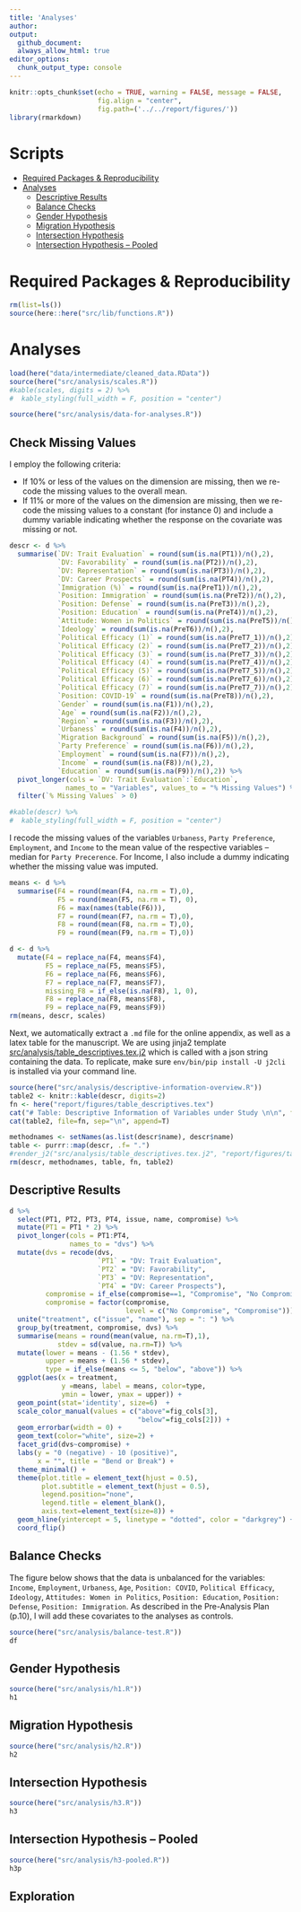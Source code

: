 ```yaml
---
title: 'Analyses'
author: 
output: 
  github_document:
  always_allow_html: true
editor_options: 
  chunk_output_type: console
---
```


```r
knitr::opts_chunk$set(echo = TRUE, warning = FALSE, message = FALSE,
                      fig.align = "center",
                      fig.path=('../../report/figures/'))
library(rmarkdown)
```

# Scripts
- [Required Packages &amp; Reproducibility](#required-packages-&amp;-reproducibility)
- [Analyses](#analyses)
  - [Descriptive Results](#descriptive-results)
  - [Balance Checks](#balance-checks)
  - [Gender Hypothesis](#gender-hypothesis)
  - [Migration Hypothesis](#migration-hypothesis)
  - [Intersection Hypothesis](#intersection-hypothesis)
  - [Intersection Hypothesis -- Pooled](#intersection-hypothesis--pooled)

# Required Packages &amp; Reproducibility
```r
rm(list=ls())
source(here::here("src/lib/functions.R"))
```

# Analyses
```r
load(here("data/intermediate/cleaned_data.RData"))
source(here("src/analysis/scales.R"))
#kable(scales, digits = 2) %>%
#  kable_styling(full_width = F, position = "center")
```

```r
source(here("src/analysis/data-for-analyses.R"))
```

## Check Missing Values
I employ the following criteria:

- If 10% or less of the values on the dimension are missing, then we re-code the missing values to the overall mean.
- If 11% or more of the values on the dimension are missing, then we re-code the missing values to a constant (for instance 0) and include a dummy variable indicating whether the response on the covariate was missing or not.

```r
descr <- d %>%
  summarise(`DV: Trait Evaluation` = round(sum(is.na(PT1))/n(),2),
            `DV: Favorability` = round(sum(is.na(PT2))/n(),2),
            `DV: Representation` = round(sum(is.na(PT3))/n(),2),
            `DV: Career Prospects` = round(sum(is.na(PT4))/n(),2),
            `Immigration (%)` = round(sum(is.na(PreT1))/n(),2),
            `Position: Immigration` = round(sum(is.na(PreT2))/n(),2),
            `Position: Defense` = round(sum(is.na(PreT3))/n(),2),
            `Position: Education` = round(sum(is.na(PreT4))/n(),2),
            `Attitude: Women in Politics` = round(sum(is.na(PreT5))/n(),2),
            `Ideology` = round(sum(is.na(PreT6))/n(),2),
            `Political Efficacy (1)` = round(sum(is.na(PreT7_1))/n(),2),
            `Political Efficacy (2)` = round(sum(is.na(PreT7_2))/n(),2),
            `Political Efficacy (3)` = round(sum(is.na(PreT7_3))/n(),2),
            `Political Efficacy (4)` = round(sum(is.na(PreT7_4))/n(),2),
            `Political Efficacy (5)` = round(sum(is.na(PreT7_5))/n(),2),
            `Political Efficacy (6)` = round(sum(is.na(PreT7_6))/n(),2),
            `Political Efficacy (7)` = round(sum(is.na(PreT7_7))/n(),2),
            `Position: COVID-19` = round(sum(is.na(PreT8))/n(),2),
            `Gender` = round(sum(is.na(F1))/n(),2),
            `Age` = round(sum(is.na(F2))/n(),2),
            `Region` = round(sum(is.na(F3))/n(),2),
            `Urbaness` = round(sum(is.na(F4))/n(),2),
            `Migration Background` = round(sum(is.na(F5))/n(),2),
            `Party Preference` = round(sum(is.na(F6))/n(),2),
            `Employment` = round(sum(is.na(F7))/n(),2),
            `Income` = round(sum(is.na(F8))/n(),2),
            `Education` = round(sum(is.na(F9))/n(),2)) %>%
  pivot_longer(cols = `DV: Trait Evaluation`:`Education`,
              names_to = "Variables", values_to = "% Missing Values") %>%
  filter(`% Missing Values` > 0) 

#kable(descr) %>%
#  kable_styling(full_width = F, position = "center")
```

I recode the missing values of the variables `Urbaness`, `Party Preference`, `Employment`, and `Income` to the mean value of the respective variables -- median for `Party Precerence`.
For Income, I also include a dummy indicating whether the missing value was imputed.

```r
means <- d %>%
  summarise(F4 = round(mean(F4, na.rm = T),0),
            F5 = round(mean(F5, na.rm = T), 0),
            F6 = max(names(table(F6))),
            F7 = round(mean(F7, na.rm = T),0),
            F8 = round(mean(F8, na.rm = T),0),
            F9 = round(mean(F9, na.rm = T),0))

d <- d %>%
  mutate(F4 = replace_na(F4, means$F4),
         F5 = replace_na(F5, means$F5),
         F6 = replace_na(F6, means$F6),
         F7 = replace_na(F7, means$F7),
         missing_F8 = if_else(is.na(F8), 1, 0),
         F8 = replace_na(F8, means$F8),
         F9 = replace_na(F9, means$F9))
rm(means, descr, scales)
```

Next, we automatically extract a `.md` file for the online appendix, as well as a  latex table for the manuscript. 
We are using jinja2 template [src/analysis/table_descriptives.tex.j2](table.tex.j2) which is called with a json string containing the data.
To replicate, make sure `env/bin/pip install -U j2cli` is installed via your command line.

```r
source(here("src/analysis/descriptive-information-overview.R"))
table2 <- knitr::kable(descr, digits=2)
fn <- here("report/figures/table_descriptives.tex")
cat("# Table: Descriptive Information of Variables under Study \n\n", file=fn)
cat(table2, file=fn, sep="\n", append=T)

methodnames <- setNames(as.list(descr$name), descr$name)
table <- purrr::map(descr, .f= ".") 
#render_j2("src/analysis/table_descriptives.tex.j2", "report/figures/table_descriptives.tex", data=list(data=table, methods=methodnames)
rm(descr, methodnames, table, fn, table2)
```

## Descriptive Results
```r
d %>%
  select(PT1, PT2, PT3, PT4, issue, name, compromise) %>%
  mutate(PT1 = PT1 * 2) %>%
  pivot_longer(cols = PT1:PT4,
               names_to = "dvs") %>%
  mutate(dvs = recode(dvs,
                      `PT1` = "DV: Trait Evaluation",
                      `PT2` = "DV: Favorability",
                      `PT3` = "DV: Representation",
                      `PT4` = "DV: Career Prospects"),
         compromise = if_else(compromise==1, "Compromise", "No Compromise"),
         compromise = factor(compromise,
                             level = c("No Compromise", "Compromise"))) %>%
  unite("treatment", c("issue", "name"), sep = ": ") %>%
  group_by(treatment, compromise, dvs) %>%
  summarise(means = round(mean(value, na.rm=T),1),
            stdev = sd(value, na.rm=T)) %>%
  mutate(lower = means - (1.56 * stdev),
         upper = means + (1.56 * stdev),
         type = if_else(means <= 5, "below", "above")) %>%
  ggplot(aes(x = treatment, 
             y =means, label = means, color=type,
             ymin = lower, ymax = upper)) +
  geom_point(stat='identity', size=6)  +
  scale_color_manual(values = c("above"=fig_cols[3],
                                "below"=fig_cols[2])) +
  geom_errorbar(width = 0) +
  geom_text(color="white", size=2) +
  facet_grid(dvs~compromise) +
  labs(y = "0 (negative) - 10 (positive)", 
       x = "", title = "Bend or Break") +
  theme_minimal() +
  theme(plot.title = element_text(hjust = 0.5),
        plot.subtitle = element_text(hjust = 0.5),
        legend.position="none",
        legend.title = element_blank(),
        axis.text=element_text(size=8)) +
  geom_hline(yintercept = 5, linetype = "dotted", color = "darkgrey") +
  coord_flip() 
```

## Balance Checks

The figure below shows that the data is unbalanced for the variables: `Income`, `Employment`, `Urbaness`, `Age`, `Position: COVID`, `Political Efficacy`, `Ideology`,
`Attitudes: Women in Politics`, `Position: Education`, `Position: Defense`, `Position: Immigration`.
As described in the Pre-Analysis Plan (p.10), I will add these covariates to the analyses as controls.
```r
source(here("src/analysis/balance-test.R"))
df
```

## Gender Hypothesis 
```r
source(here("src/analysis/h1.R"))
h1
```

## Migration Hypothesis
```r
source(here("src/analysis/h2.R"))
h2
```

## Intersection Hypothesis
```r
source(here("src/analysis/h3.R"))
h3
```

## Intersection Hypothesis -- Pooled
```r
source(here("src/analysis/h3-pooled.R"))
h3p
```

## Exploration
